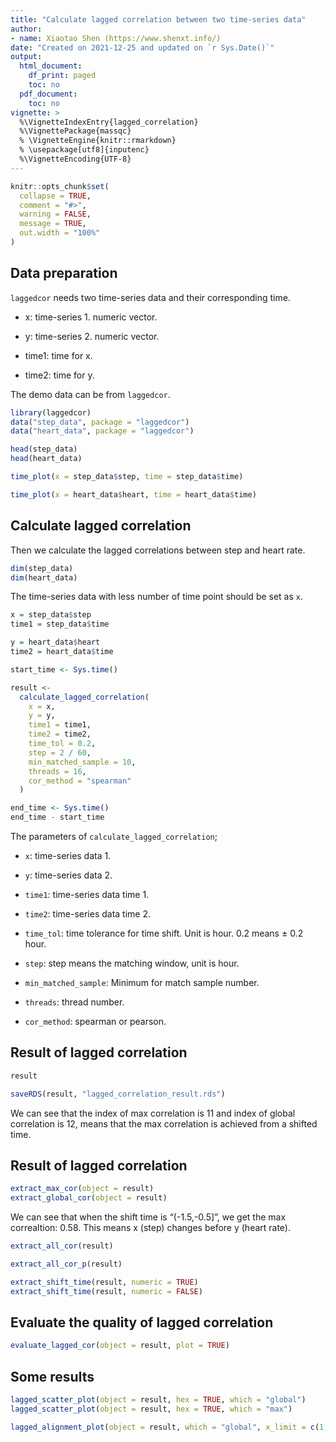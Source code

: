 ```yaml
---
title: "Calculate lagged correlation between two time-series data"
author:
- name: Xiaotao Shen (https://www.shenxt.info/)
date: "Created on 2021-12-25 and updated on `r Sys.Date()`"
output:
  html_document:
    df_print: paged
    toc: no
  pdf_document:
    toc: no
vignette: >
  %\VignetteIndexEntry{lagged_correlation}
  %\VignettePackage{massqc}
  % \VignetteEngine{knitr::rmarkdown}
  % \usepackage[utf8]{inputenc}
  %\VignetteEncoding{UTF-8}
---
```


```r
knitr::opts_chunk$set(
  collapse = TRUE,
  comment = "#>",
  warning = FALSE,
  message = TRUE,
  out.width = "100%"
)
```

## **Data preparation**

`laggedcor` needs two time-series data and their corresponding time.

* x: time-series 1. numeric vector.

* y: time-series 2. numeric vector.

* time1: time for x.

* time2: time for y.

The demo data can be from `laggedcor`.

```r
library(laggedcor)
data("step_data", package = "laggedcor")
data("heart_data", package = "laggedcor")

head(step_data)
head(heart_data)
```

```r
time_plot(x = step_data$step, time = step_data$time)
```

```r
time_plot(x = heart_data$heart, time = heart_data$time)
```

## **Calculate lagged correlation**

Then we calculate the lagged correlations between step and heart rate.

```r
dim(step_data)
dim(heart_data)
```

The time-series data with less number of time point should be set as `x`.

```r
x = step_data$step
time1 = step_data$time

y = heart_data$heart
time2 = heart_data$time
```


```r
start_time <- Sys.time()

result <-
  calculate_lagged_correlation(
    x = x,
    y = y,
    time1 = time1,
    time2 = time2,
    time_tol = 0.2,
    step = 2 / 60,
    min_matched_sample = 10,
    threads = 16,
    cor_method = "spearman"
  )

end_time <- Sys.time()
end_time - start_time
```

The parameters of `calculate_lagged_correlation`;

* `x`: time-series data 1.

* `y`: time-series data 2.

* `time1`: time-series data time 1.

* `time2`: time-series data time 2.

* `time_tol`: time tolerance for time shift. Unit is hour. 0.2 means ± 0.2 hour.

* `step`: step means the matching window, unit is hour.

* `min_matched_sample`: Minimum for match sample number.

* `threads`: thread number.

* `cor_method`: spearman or pearson.


## **Result of lagged correlation**

```r
result
```

```r
saveRDS(result, "lagged_correlation_result.rds")
```

We can see that the index of max correlation is 11 and index of global correlation is 12, means that the max correlation is achieved from a shifted time.

## **Result of lagged correlation**

```r
extract_max_cor(object = result)
extract_global_cor(object = result)
```

We can see that when the shift time is "(-1.5,-0.5]", we get the max correaltion: 0.58. This means x (step) changes before y (heart rate).

```r
extract_all_cor(result)
```

```r
extract_all_cor_p(result)
```

```r
extract_shift_time(result, numeric = TRUE)
extract_shift_time(result, numeric = FALSE)
```

## **Evaluate the quality of lagged correlation**

```r
evaluate_lagged_cor(object = result, plot = TRUE)
```

## **Some results**

```r
lagged_scatter_plot(object = result, hex = TRUE, which = "global")
lagged_scatter_plot(object = result, hex = TRUE, which = "max")
```

```r
lagged_alignment_plot(object = result, which = "global", x_limit = c(1,50000))
```
